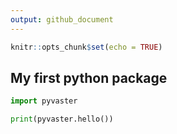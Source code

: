 ```yaml
---
output: github_document
---
```


```r
knitr::opts_chunk$set(echo = TRUE)
```

## My first python package


```python
import pyvaster

print(pyvaster.hello())
```
